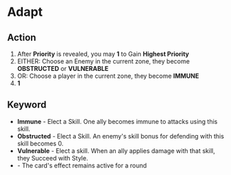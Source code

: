 
# Adapt

## Action

1.  After **Priority** is revealed, you may **<InlineDefine uppercase term='flip'/> 1** to Gain **Highest Priority**
2.  EITHER: Choose an Enemy in the current zone, they become **OBSTRUCTED** or **VULNERABLE**
3.  OR: Choose a player in the current zone, they become **IMMUNE**
4.  **<InlineDefine uppercase term='active'/> 1**

## Keyword

-   **Immune** - Elect a Skill. One ally becomes immune to attacks using this skill.
-   **Obstructed** - Elect a Skill. An enemy's skill bonus for defending with this skill becomes 0.
-   **Vulnerable** - Elect a skill. When an ally applies damage with that skill, they Succeed with Style.
-   **<InlineDefine capitalize term='active'/>** - The card's effect remains active for a round

